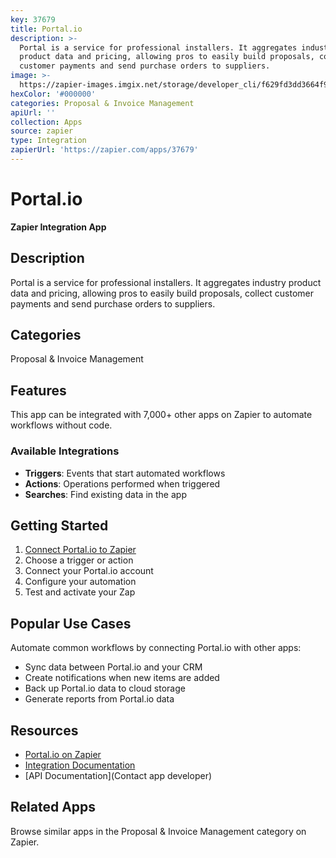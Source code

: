 ```yaml
---
key: 37679
title: Portal.io
description: >-
  Portal is a service for professional installers. It aggregates industry
  product data and pricing, allowing pros to easily build proposals, collect
  customer payments and send purchase orders to suppliers.
image: >-
  https://zapier-images.imgix.net/storage/developer_cli/f629fd3dd3664f9eb61da0707f1a6a17.png?auto=format%2Ccompress&ixlib=python-3.0.0&q=50
hexColor: '#000000'
categories: Proposal & Invoice Management
apiUrl: ''
collection: Apps
source: zapier
type: Integration
zapierUrl: 'https://zapier.com/apps/37679'
---
```

# Portal.io

**Zapier Integration App**

## Description

Portal is a service for professional installers. It aggregates industry product data and pricing, allowing pros to easily build proposals, collect customer payments and send purchase orders to suppliers.

## Categories

Proposal & Invoice Management

## Features

This app can be integrated with 7,000+ other apps on Zapier to automate workflows without code.

### Available Integrations

- **Triggers**: Events that start automated workflows
- **Actions**: Operations performed when triggered
- **Searches**: Find existing data in the app

## Getting Started

1. [Connect Portal.io to Zapier](https://zapier.com/apps/37679)
2. Choose a trigger or action
3. Connect your Portal.io account
4. Configure your automation
5. Test and activate your Zap

## Popular Use Cases

Automate common workflows by connecting Portal.io with other apps:

- Sync data between Portal.io and your CRM
- Create notifications when new items are added
- Back up Portal.io data to cloud storage
- Generate reports from Portal.io data

## Resources

- [Portal.io on Zapier](https://zapier.com/apps/37679)
- [Integration Documentation](https://zapier.com/apps/37679/integrations)
- [API Documentation](Contact app developer)

## Related Apps

Browse similar apps in the Proposal & Invoice Management category on Zapier.
